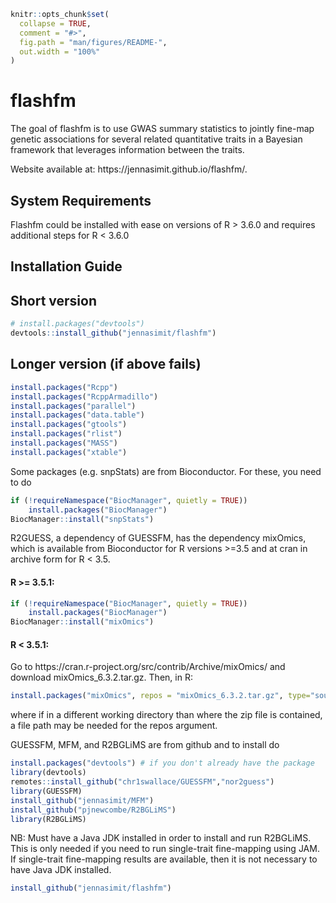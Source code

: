 
<!-- README.md is generated from README.Rmd. Please edit that file -->

```r
knitr::opts_chunk$set(
  collapse = TRUE,
  comment = "#>",
  fig.path = "man/figures/README-",
  out.width = "100%"
)
```

# flashfm

<!-- badges: start -->
<!-- badges: end -->

The goal of flashfm is to use GWAS summary statistics to jointly fine-map genetic associations for several 
related quantitative traits in a Bayesian framework that leverages information between the traits. 

Website available at: https://jennasimit.github.io/flashfm/.


## System Requirements

Flashfm could be installed with ease on versions of R > 3.6.0 and requires additional steps for R < 3.6.0

## Installation Guide

## Short version

``` r
# install.packages("devtools")
devtools::install_github("jennasimit/flashfm")
```

## Longer version (if above fails)

``` r
install.packages("Rcpp")
install.packages("RcppArmadillo")
install.packages("parallel")
install.packages("data.table")
install.packages("gtools")
install.packages("rlist")
install.packages("MASS")
install.packages("xtable")
```

Some packages (e.g. snpStats) are from Bioconductor. For these, you need to do
``` r
if (!requireNamespace("BiocManager", quietly = TRUE))
    install.packages("BiocManager")
BiocManager::install("snpStats")
```

R2GUESS, a dependency of GUESSFM, has the dependency mixOmics, which is available from Bioconductor for R versions >=3.5 and at cran in archive form for R < 3.5.

#### R >= 3.5.1:
``` r
if (!requireNamespace("BiocManager", quietly = TRUE))
    install.packages("BiocManager")
BiocManager::install("mixOmics")     
```

#### R < 3.5.1:

Go to https://cran.r-project.org/src/contrib/Archive/mixOmics/ and download mixOmics_6.3.2.tar.gz. Then, in R:
``` r
install.packages("mixOmics", repos = "mixOmics_6.3.2.tar.gz", type="source")
```

where if in a different working directory than where the zip file is contained, a file path may be needed for the repos argument.

GUESSFM, MFM, and R2BGLiMS are from github and to install do

```r
install.packages("devtools") # if you don't already have the package
library(devtools)
remotes::install_github("chr1swallace/GUESSFM","nor2guess")
library(GUESSFM)
install_github("jennasimit/MFM")
install_github("pjnewcombe/R2BGLiMS")
library(R2BGLiMS)
```
NB: Must have a Java JDK installed in order to install and run R2BGLiMS. This is only needed if you need to run single-trait fine-mapping using JAM. 
If single-trait fine-mapping results are available, then it is not necessary to have Java JDK installed.

```r
install_github("jennasimit/flashfm")
```

